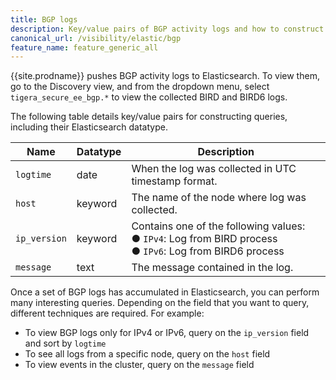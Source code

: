 ```yaml
---
title: BGP logs
description: Key/value pairs of BGP activity logs and how to construct queries. 
canonical_url: /visibility/elastic/bgp
feature_name: feature_generic_all
---
```

{{site.prodname}} pushes BGP activity logs to Elasticsearch. To view them, go to the Discovery view, and from the dropdown menu, select `tigera_secure_ee_bgp.*` to view the collected BIRD and BIRD6 logs.
 
The following table details key/value pairs for constructing queries, including their Elasticsearch datatype.

| Name                  | Datatype          | Description |
| --------------------- | ----------------- | ----------- |
| `logtime`             | date              | When the log was collected in UTC timestamp format. |
| `host`                | keyword           | The name of the node where log was collected. |
| `ip_version`          | keyword           | Contains one of the following values:<br>&#x25cf;&nbsp;<code>IPv4</code>: Log from BIRD process <br>&#x25cf;&nbsp;<code>IPv6</code>: Log from BIRD6 process|
| `message`             | text              | The message contained in the log. |

Once a set of BGP logs has accumulated in Elasticsearch, you can perform many interesting queries. Depending on the field that you want to query, different techniques are required. For example:
* To view BGP logs only for IPv4 or IPv6, query on the `ip_version` field and sort by `logtime`
* To see all logs from a specific node, query on the `host` field
* To view events in the cluster, query on the `message` field
